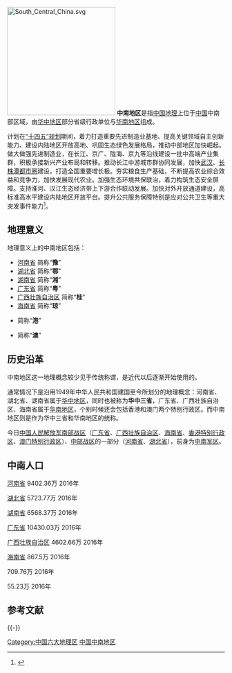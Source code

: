 {{About|中国传统地理大区|1949－1954年中华人民共和国政府设立的一级行政区|中南大行政区}}
[[File:South_Central_China.svg|250px]]
'''中南地区'''是指[[中国地理|中国地理]]上位于[[中国|中国]]中南部区域，由[[华中地区|华中地区]]部分省级行政单位与[[华南地区|华南地区]]组成。

计划在[[中华人民共和国国民经济和社会发展第十四个五年规划纲要|“十四五”规划]]期间，﻿﻿着力打造重要先进制造业基地、提高关键领域自主创新能力、建设内陆地区开放高地、巩固生态绿色发展格局，推动中部地区加快崛起。做大做强先进制造业，在长江、京广、陇海、京九等沿线建设一批中高端产业集群，积极承接新兴产业布局和转移。推动长江中游城市群协同发展，加快[[武汉|武汉]]、[[长株潭都市圈|长株潭都市圈]]建设，打造全国重要增长极。夯实粮食生产基础，不断提高农业综合效益和竞争力，加快发展现代农业。加强生态环境共保联治，着力构筑生态安全屏障。支持淮河、汉江生态经济带上下游合作联动发展。加快对外开放通道建设，高标准高水平建设内陆地区开放平台。提升公共服务保障特别是应对公共卫生等重大突发事件能力<ref name="中国十四五">{{cite wikisource
 | wslink       = 中华人民共和国国民经济和社会发展第十四个五年规划和2035年远景目标纲要#第三节　开创中部地区崛起新局面
 | wslanguage   = zh
 | title   = 中华人民共和国国民经济和社会发展第十四个五年规划和2035年远景目标纲要
}}</ref>。
==地理意义==
地理意义上的中南地区包括：
*[[河南省|河南省]] 简称“'''豫'''”
*[[湖北省|湖北省]] 简称“'''鄂'''”
*[[湖南省|湖南省]] 简称“'''湘'''”
*[[广东省|广东省]] 简称“'''粤'''”
*[[广西壮族自治区|广西壮族自治区]] 简称“'''桂'''”
*[[海南省|海南省]] 简称“'''琼'''”
*{{flag|香港特别行政区}} 简称“'''港'''”
*{{flag|澳门特别行政区}} 简称“'''澳'''”

==历史沿革==
中南地区这一地理概念较少见于传统称谓，是近代以后逐渐开始使用的。

通常情况下是沿用1949年中华人民共和国建国至今所划分的地理概念：河南省、湖北省、湖南省属于[[华中地区|华中地区]]，同时也被称为'''华中三省'''，广东省、广西壮族自治区、海南省属于[[华南地区|华南地区]]，个别时候还会包括香港和澳门两个特别行政区。而中南地区则是作为华中三省和华南地区的统称。

今日[[中国人民解放军|中国人民解放军]][[南部战区|南部战区]]（[[广东省|广东省]]、[[广西壮族自治区|广西壮族自治区]]、[[海南省|海南省]]、[[香港特别行政区|香港特别行政区]]、[[澳门特别行政区|澳门特别行政区]]）、[[中部战区|中部战区]]的一部分（[[河南省|河南省]]、[[湖北省|湖北省]]），前身为[[中南军区|中南军区]]。

==中南人口==
[[河南省|河南省]] 9402.36万 2016年

[[湖北省|湖北省]] 5723.77万 2016年

[[湖南省|湖南省]] 6568.37万 2016年

[[广东省|广东省]] 10430.03万 2016年

[[广西壮族自治区|广西壮族自治区]] 4602.66万 2016年

[[海南省|海南省]] 867.5万 2016年

{{flag|香港特别行政区}} 709.76万 2016年

{{flag|澳门特别行政区}} 55.23万 2016年

== 参考文献 ==
{{Reflist}}

{{-}}
{{中國傳統地理大區}}
{{中国地理}}
{{China topics}}
{{中华人民共和国行政区划}}

[[Category:中国六大地理区|Category:中国六大地理区]]
[[Category:中国中南地区|]]